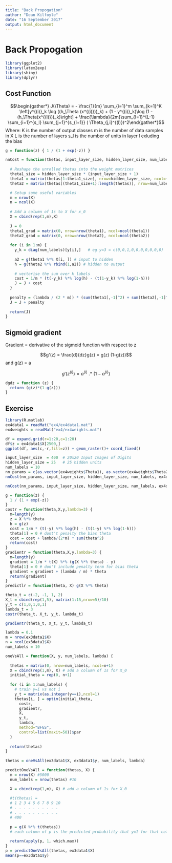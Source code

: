 ```yaml
---
title: "Back Propogation"
author: "Dean Kilfoyle"
date: "16 September 2017"
output: html_document
---
```


# Back Propogation

```r
library(ggplot2)
library(latex2exp)
library(shiny)
library(dplyr)
```

## Cost Function

$$\begin{gather*} J(\Theta) = - \frac{1}{m} \sum_{i=1}^m \sum_{k=1}^K \left[y^{(i)}_k \log ((h_\Theta (x^{(i)}))_k) + (1 - y^{(i)}_k)\log (1 - (h_\Theta(x^{(i)}))_k)\right] + \frac{\lambda}{2m}\sum_{l=1}^{L-1} \sum_{i=1}^{s_l} \sum_{j=1}^{s_{l+1}} ( \Theta_{j,i}^{(l)})^2\end{gather*}$$
Where:
K is the number of output classes
m is the number of data samples in X
L is the number of layers
s_l is the number of units in layer l exluding the bias

```r
g = function(z) { 1 / (1 + exp(-z)) }

nnCost = function(thetas, input_layer_size, hidden_layer_size, num_labels, X, y, lambda=0) {
  
  # Reshape the unrolled thetas into the weight matrices
  theta1_size = hidden_layer_size * (input_layer_size + 1)
  theta1 = matrix(thetas[1:theta1_size], nrow=hidden_layer_size, ncol=(input_layer_size+1))
  theta2 = matrix(thetas[(theta1_size+1):length(thetas)], nrow=num_labels, ncol=(hidden_layer_size+1))

  # Setup some useful variables
  m = nrow(X)
  n = ncol(X)
  
  # Add a column of 1s to X for x_0
  X = cbind(rep(1,m),X)
         
  J = 0
  theta1_grad = matrix(0, nrow=nrow(theta1), ncol=ncol(theta1))
  theta2_grad = matrix(0, nrow=nrow(theta2), ncol=ncol(theta2))
  
  for (i in 1:m) {
    y_k = diag(num_labels)[y[i],]   # eg y=3 = c(0,0,1,0,0,0,0,0,0,0)
  
    a2 = g(theta1 %*% X[i, ]) # input to hidden
    h = g(theta2 %*% rbind(1,a2)) # hidden to output
    
    # vectorise the sum over k labels
    cost = 1/m * (t(-y_k) %*% log(h) - (t(1-y_k) %*% log(1-h)))
    J = J + cost 
  }
  
  penalty = (lambda / (2 * m)) * (sum(theta1[,-1]^2) + sum(theta2[,-1]^2))
  J = J + penalty
  
  return(J)
}
```

## Sigmoid gradient

Gradient = derivative of the sigmoid function with respect to z

$$g'(z) = \frac{d}{dz}g(z) = g(z) (1-g(z))$$
and g(z) = a

$$g'(z^{(l)}) = a^{(l)}\ .*\ (1 - a^{(l)})$$
```r
dgdz = function (z) {
  return (g(z)*(1-g(z)))
}
```

## Exercise

```r
library(R.matlab)
ex4data1 = readMat("ex4/ex4data1.mat")
ex4weights = readMat("ex4/ex4weights.mat")
```

```r
df = expand.grid(r=1:20,c=1:20)
df$z = ex4data1$X[2500,]
ggplot(df, aes(c,-r,fill=z)) + geom_raster()+ coord_fixed()
```


```r
input_layer_size  = 400  # 20x20 Input Images of Digits
hidden_layer_size = 25   # 25 hidden units
num_labels = 10
nn_params = c(as.vector(ex4weights$Theta1), as.vector(ex4weights$Theta2))
nnCost(nn_params, input_layer_size, hidden_layer_size, num_labels, ex4data1$X, ex4data1$y)
```

```r
nnCost(nn_params, input_layer_size, hidden_layer_size, num_labels, ex4data1$X, ex4data1$y, lambda=1)
```




```r
g = function(z) {
  1 / (1 + exp(-z))
}
costr = function(theta,X,y,lambda=3) {
  m=length(y)
  z = X %*% theta
  h = g(z)
  cost = 1/m * (t(-y) %*% log(h) - (t(1-y) %*% log(1-h)))
  theta[1] = 0 # dont't penalty the bias theta
  cost = cost + lambda/(2*m) * sum(theta^2)
  return(cost)
}
gradientr = function(theta,X,y,lambda=3) {
  m=length(y)
  gradient = 1/m * t(X) %*% (g(X %*% theta) - y)
  theta[1] = 0 # don't include penalty term for bias theta
  gradient = gradient + (lambda / m) * theta
  return(gradient)
}
predictlr = function(theta, X) g(X %*% theta)
```

```r
theta_t = c(-2, -1, 1, 2)
X_t = cbind(rep(1,5), matrix(1:15,nrow=5)/10)
y_t = c(1,0,1,0,1)
lambda_t = 3
costr(theta_t, X_t, y_t, lambda_t)
```

```r
gradientr(theta_t, X_t, y_t, lambda_t)
```

```r
lambda = 0.1
m = nrow(ex3data1$X)
n = ncol(ex3data1$X)
num_labels = 10

oneVsAll = function(X, y, num_labels, lambda) {
  
  thetas = matrix(0, nrow=num_labels, ncol=n+1)
  X = cbind(rep(1,m), X) # add a column of 1s for X_0
  initial_theta = rep(0, n+1)
  
  for (i in 1:num_labels) {
    # train y=i vs not i
    y_t = matrix(as.integer(y==i),ncol=1)
    thetas[i, ] = optim(initial_theta, 
      costr, 
      gradientr, 
      X,
      y_t,
      lambda,
      method="BFGS", 
      control=list(maxit=50))$par
  }
  
  return(thetas)
}
  
thetas = oneVsAll(ex3data1$X, ex3data1$y, num_labels, lambda)
```

```r
predictOneVsAll = function(thetas, X) {
  m = nrow(X) #5000
  num_labels = nrow(thetas) #10

  X = cbind(rep(1,m), X) # add a column of 1s for X_0
  
  #t(thetas) = 
  # 1 2 3 4 5 6 7 8 9 10
  # . . . . . . . . . . 
  # . . . . . . . . . . 
  # 400
  
  p = g(X %*% t(thetas)) 
  # each column of p is the predicted probability that y=1 for that column for each row of X
  
  return(apply(p, 1, which.max))
}
p = predictOneVsAll(thetas, ex3data1$X)
mean(p==ex3data1$y)
```

